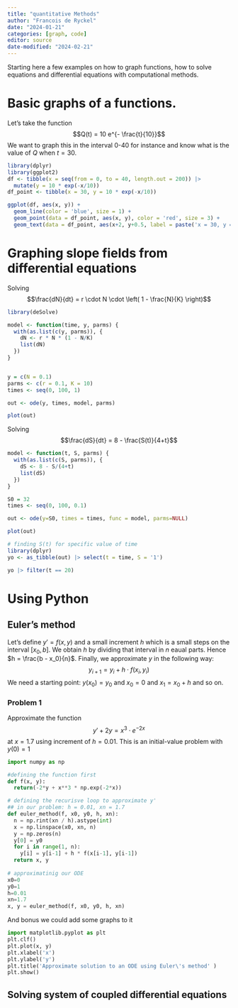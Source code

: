 ```yaml
---
title: "quantitative Methods"
author: "Francois de Ryckel"
date: "2024-01-21"
categories: [graph, code]
editor: source
date-modified: "2024-02-21"
---
```


Starting here a few examples on how to graph functions, how to solve equations and differential equations with computational methods. 

# Basic graphs of a functions. 

Let's take the function $$Q(t) = 10 e^{- \frac{t}{10}}$$  We want to graph this in the interval 0-40 for instance and know what is the value of $Q$ when $t=30$. 

```r
library(dplyr)
library(ggplot2)
df <- tibble(x = seq(from = 0, to = 40, length.out = 200)) |> 
  mutate(y = 10 * exp(-x/10))
df_point <- tibble(x = 30, y = 10 * exp(-x/10))

ggplot(df, aes(x, y)) + 
  geom_line(color = 'blue', size = 1) + 
  geom_point(data = df_point, aes(x, y), color = 'red', size = 3) + 
  geom_text(data = df_point, aes(x+2, y+0.5, label = paste('x = 30, y = ', round(y, 4))), color = 'red')
```

# Graphing slope fields from differential equations 

Solving $$\frac{dN}{dt} = r \cdot N \cdot \left( 1 - \frac{N}{K} \right)$$

```r
library(deSolve)

model <- function(time, y, parms) {
  with(as.list(c(y, parms)), {
    dN <- r * N * (1 - N/K)
    list(dN)
  })
}


y = c(N = 0.1)
parms <- c(r = 0.1, K = 10)
times <- seq(0, 100, 1)

out <- ode(y, times, model, parms)

plot(out)
```

Solving $$\frac{dS}{dt} = 8 - \frac{S(t)}{4+t}$$

```r
model <- function(t, S, parms) {
  with(as.list(c(S, parms)), {
    dS <- 8 - S/(4+t)
    list(dS)
  })
}

S0 = 32
times <- seq(0, 100, 0.1)

out <- ode(y=S0, times = times, func = model, parms=NULL)

plot(out)

# finding S(t) for specific value of time
library(dplyr)
yo <- as_tibble(out) |> select(t = time, S = '1')

yo |> filter(t == 20)
```


# Using Python 

## Euler's method 

Let's define $y' = f(x, y)$ and a small increment $h$ which is a small steps on the interval $[x_0, b]$.  We obtain $h$ by dividing that interval in $n$ eaual parts. Hence $h = \frac{b - x_0}{n}$.  Finally, we approximate $y$ in the following way: 
$$y_{i+1} = y_i + h \cdot f(x_i, y_i)$$ 
We need a starting point: $y(x_0) = y_0$ and $x_0 = 0$ and $x_1 = x_0 + h$ and so on. 

### Problem 1 

Approximate the function $$y' + 2y = x^3 \cdot e^{-2x}$$ at $x = 1.7$ using increment of $h = 0.01$.  This is an initial-value problem with $y(0) = 1$

```python
import numpy as np

#defining the function first 
def f(x, y): 
  return(-2*y + x**3 * np.exp(-2*x))

# defining the recurisve loop to approximate y'
## in our problem: h = 0.01, xn = 1.7
def euler_method(f, x0, y0, h, xn): 
  n = np.rint(xn / h).astype(int)
  x = np.linspace(x0, xn, n) 
  y = np.zeros(n) 
  y[0] = y0 
  for i in range(1, n):  
    y[i] = y[i-1] + h * f(x[i-1], y[i-1]) 
  return x, y
  
# approximatinig our ODE
x0=0
y0=1
h=0.01
xn=1.7
x, y = euler_method(f, x0, y0, h, xn)
```

And bonus we could add some graphs to it 

```python
import matplotlib.pyplot as plt
plt.clf()
plt.plot(x, y)
plt.xlabel('x')
plt.ylabel('y')
plt.title('Approximate solution to an ODE using Euler\'s method' )
plt.show()
```



## Solving system of coupled differential equations 






